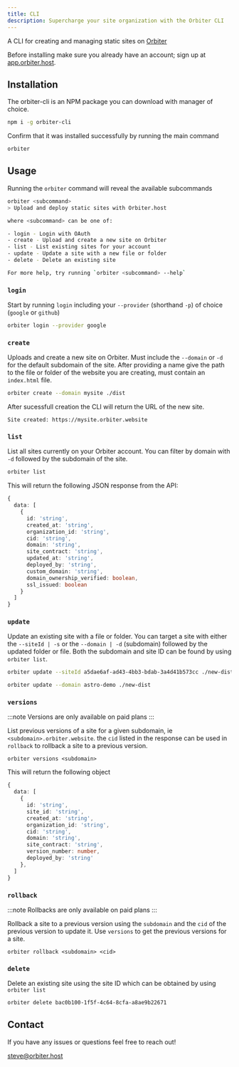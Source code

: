 ```yaml
---
title: CLI
description: Supercharge your site organization with the Orbiter CLI
---
```


A CLI for creating and managing static sites on [Orbiter](https://orbiter.host)

Before installing make sure you already have an account; sign up at [app.orbiter.host](https://orbiter.host).

## Installation

The orbiter-cli is an NPM package you can download with manager of choice.

```bash
npm i -g orbiter-cli
```

Confirm that it was installed successfully by running the main command

```bash
orbiter
```

## Usage

Running the `orbiter` command will reveal the available subcommands

```bash
orbiter <subcommand>
> Upload and deploy static sites with Orbiter.host

where <subcommand> can be one of:

- login - Login with OAuth
- create - Upload and create a new site on Orbiter
- list - List existing sites for your account
- update - Update a site with a new file or folder
- delete - Delete an existing site

For more help, try running `orbiter <subcommand> --help`
```

### `login`

Start by running `login` including your `--provider` (shorthand `-p`) of choice (`google` or `github`)

```bash
orbiter login --provider google
```

### `create`

Uploads and create a new site on Orbiter. Must include the `--domain` or `-d` for the default subdomain of the site. After providing a name give the path to the file or folder of the website you are creating, must contain an `index.html` file.

```bash
orbiter create --domain mysite ./dist
```

After sucessfull creation the CLI will return the URL of the new site.

```
Site created: https://mysite.orbiter.website
```

### `list`

List all sites currently on your Orbiter account. You can filter by domain with `-d` followed by the subdomain of the site.

```bash
orbiter list
```

This will return the following JSON response from the API:

```typescript
{
  data: [
    {
      id: 'string',
      created_at: 'string',
      organization_id: 'string',
      cid: 'string',
      domain: 'string',
      site_contract: 'string',
      updated_at: 'string',
      deployed_by: 'string',
      custom_domain: 'string',
      domain_ownership_verified: boolean,
      ssl_issued: boolean
    }
  ]
}
```

### `update`

Update an existing site with a file or folder. You can target a site with either the `--siteId | -s` or the `--domain | -d` (subdomain) followed by the updated folder or file. Both the subdomain and site ID can be found by using `orbiter list`.

```bash
orbiter update --siteId a5dae6af-ad43-4bb3-bdab-3a4d41b573cc ./new-dist

orbiter update --domain astro-demo ./new-dist
```

### `versions`

:::note
Versions are only available on paid plans
:::

List previous versions of a site for a given subdomain, ie `<subdomain>.orbiter.website`. the `cid` listed in the response can be used in `rollback` to rollback a site to a previous version.

```
orbiter versions <subdomain>
```

This will return the following object

```typescript
{
  data: [
    {
      id: 'string',
      site_id: 'string',
      created_at: 'string',
      organization_id: 'string',
      cid: 'string',
      domain: 'string',
      site_contract: 'string',
      version_number: number,
      deployed_by: 'string'
    },
  ]
}
```

### `rollback`

:::note
Rollbacks are only available on paid plans
:::

Rollback a site to a previous version using the `subdomain` and the `cid` of the previous version to update it. Use `versions` to get the previous versions for a site.

```
orbiter rollback <subdomain> <cid>
```

### `delete`

Delete an existing site using the site ID which can be obtained by using `orbiter list`

```bash
orbiter delete bac0b100-1f5f-4c64-8cfa-a8ae9b22671
```

## Contact

If you have any issues or questions feel free to reach out!

[steve@orbiter.host](mailto:steve@orbiter.host)

